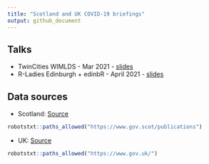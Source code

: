 ```yaml
---
title: "Scotland and UK COVID-19 briefings"
output: github_document
---
```


## Talks

- TwinCities WIMLDS - Mar 2021 - [slides](https://mine-cetinkaya-rundel.github.io/fm-speeches-covid19/venues/twincities-wimlds/tidyverse-tidymodels.html#1)
- R-Ladies Edinburgh + edinbR - April 2021 - [slides](https://mine-cetinkaya-rundel.github.io/fm-speeches-covid19/venues/edi-rladies-edinbr/thats-what-nicola-said.html#1)

## Data sources

- Scotland: [Source](https://www.gov.scot/collections/first-ministers-speeches)

```r
robotstxt::paths_allowed("https://www.gov.scot/publications")
```

- UK: [Source](https://www.gov.uk/search/all?content_purpose_supergroup%5B%5D=news_and_communications&level_one_taxon=5b7b9532-a775-4bd2-a3aa-6ce380184b6c&order=updated-newest&organisations%5B%5D=prime-ministers-office-10-downing-street&page=1&parent=prime-ministers-office-10-downing-street)

```r
robotstxt::paths_allowed("https://www.gov.uk/")
```
